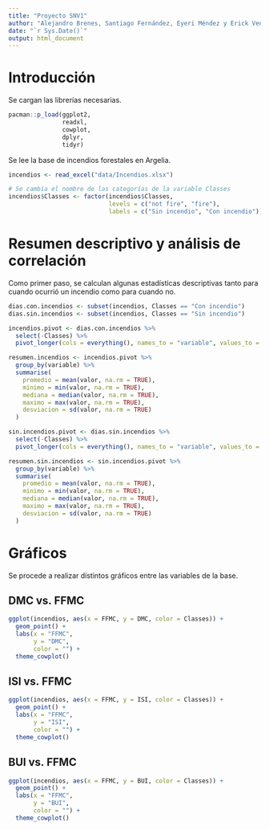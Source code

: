 ---
title: "Proyecto SNV1"
author: "Alejandro Brenes, Santiago Fernández, Eyeri Méndez y Erick Venegas"
date: "`r Sys.Date()`"
output: html_document
---

# Introducción

Se cargan las librerías necesarias.

```{r librerias}
pacman::p_load(ggplot2,
               readxl,
               cowplot,
               dplyr,
               tidyr)
```

Se lee la base de incendios forestales en Argelia.

```{r base_incendios}
incendios <- read_excel("data/Incendios.xlsx")

# Se cambia el nombre de las categorías de la variable Classes
incendios$Classes <- factor(incendios$Classes,
                            levels = c("not fire", "fire"),
                            labels = c("Sin incendio", "Con incendio"))
```

# Resumen descriptivo y análisis de correlación

Como primer paso, se calculan algunas estadísticas descriptivas tanto para cuando ocurrió un incendio como para cuando no. 

```{r filtrar.incendios}

dias.con.incendios <- subset(incendios, Classes == "Con incendio")
dias.sin.incendios <- subset(incendios, Classes == "Sin incendio")

```

```{r resumen.incendios}
incendios.pivot <- dias.con.incendios %>%
  select(-Classes) %>%
  pivot_longer(cols = everything(), names_to = "variable", values_to = "valor")

resumen.incendios <- incendios.pivot %>%
  group_by(variable) %>%
  summarise(
    promedio = mean(valor, na.rm = TRUE),
    minimo = min(valor, na.rm = TRUE),
    mediana = median(valor, na.rm = TRUE),
    maximo = max(valor, na.rm = TRUE),
    desviacion = sd(valor, na.rm = TRUE)
  )

```

```{r resumen.sin.incendios}
sin.incendios.pivot <- dias.sin.incendios %>%
  select(-Classes) %>%
  pivot_longer(cols = everything(), names_to = "variable", values_to = "valor")

resumen.sin.incendios <- sin.incendios.pivot %>%
  group_by(variable) %>%
  summarise(
    promedio = mean(valor, na.rm = TRUE),
    minimo = min(valor, na.rm = TRUE),
    mediana = median(valor, na.rm = TRUE),
    maximo = max(valor, na.rm = TRUE),
    desviacion = sd(valor, na.rm = TRUE)
  )
```


# Gráficos

Se procede a realizar distintos gráficos entre las variables de la base.

## DMC vs. FFMC

```{r DMC_FFMC}
ggplot(incendios, aes(x = FFMC, y = DMC, color = Classes)) +
  geom_point() +
  labs(x = "FFMC",
       y = "DMC",
       color = "") +
  theme_cowplot()
```

## ISI vs. FFMC

```{r ISI_FFMC}
ggplot(incendios, aes(x = FFMC, y = ISI, color = Classes)) +
  geom_point() +
  labs(x = "FFMC",
       y = "ISI",
       color = "") +
  theme_cowplot()
```

## BUI vs. FFMC

```{r BUI_FFMC}
ggplot(incendios, aes(x = FFMC, y = BUI, color = Classes)) +
  geom_point() +
  labs(x = "FFMC",
       y = "BUI",
       color = "") +
  theme_cowplot()
```




